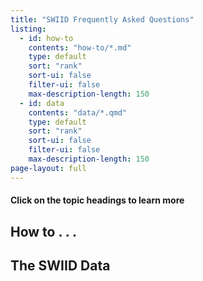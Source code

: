 ```yaml
---
title: "SWIID Frequently Asked Questions"
listing:
  - id: how-to
    contents: "how-to/*.md"
    type: default
    sort: "rank"
    sort-ui: false
    filter-ui: false
    max-description-length: 150
  - id: data
    contents: "data/*.qmd"
    type: default
    sort: "rank"
    sort-ui: false
    filter-ui: false
    max-description-length: 150
page-layout: full
---
```


#### Click on the topic headings to learn more

## How to . . .

:::{#how-to}
:::

## The SWIID Data

:::{#data}
:::
